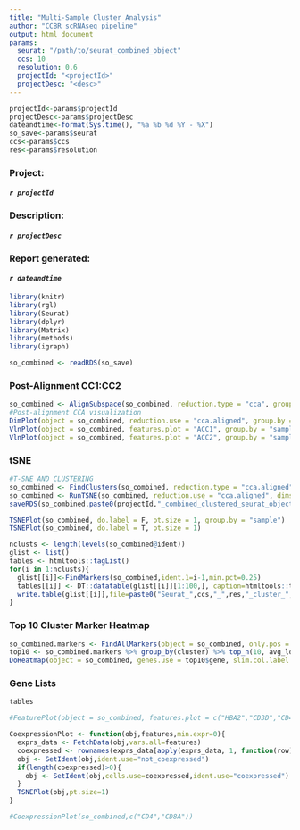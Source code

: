 ```yaml
---
title: "Multi-Sample Cluster Analysis"
author: "CCBR scRNAseq pipeline"
output: html_document
params:
  seurat: "/path/to/seurat_combined_object"
  ccs: 10
  resolution: 0.6
  projectId: "<projectId>"
  projectDesc: "<desc>"
---
```



```r
projectId<-params$projectId
projectDesc<-params$projectDesc
dateandtime<-format(Sys.time(), "%a %b %d %Y - %X")
so_save<-params$seurat
ccs<-params$ccs
res<-params$resolution
```

### **Project:**
####    *`r projectId`*
### **Description:** 
####    *`r projectDesc`*
### **Report generated:** 
####    *`r dateandtime`* 

```r
library(knitr)
library(rgl)
library(Seurat)
library(dplyr)
library(Matrix)
library(methods)
library(igraph)

so_combined <- readRDS(so_save)
```

### **Post-Alignment CC1:CC2**

```r
so_combined <- AlignSubspace(so_combined, reduction.type = "cca", grouping.var = "sample", dims.align = 1:ccs)
#Post-alignment CCA visualization
DimPlot(object = so_combined, reduction.use = "cca.aligned", group.by = "sample", pt.size = 0.5)
VlnPlot(object = so_combined, features.plot = "ACC1", group.by = "sample")
VlnPlot(object = so_combined, features.plot = "ACC2", group.by = "sample")
```

### **tSNE**

```r
#T-SNE AND CLUSTERING
so_combined <- FindClusters(so_combined, reduction.type = "cca.aligned", dims.use = 1:ccs, save.SNN = T, resolution = res, random.seed=1234567)
so_combined <- RunTSNE(so_combined, reduction.use = "cca.aligned", dims.use = 1:ccs, do.fast = T)
saveRDS(so_combined,paste0(projectId,"_combined_clustered_seurat_object_",ccs,"_",res,".Rds"))

TSNEPlot(so_combined, do.label = F, pt.size = 1, group.by = "sample")
TSNEPlot(so_combined, do.label = T, pt.size = 1)
```

```r
nclusts <- length(levels(so_combined@ident))
glist <- list()
tables <- htmltools::tagList()
for(i in 1:nclusts){
  glist[[i]]<-FindMarkers(so_combined,ident.1=i-1,min.pct=0.25)
  tables[[i]] <- DT::datatable(glist[[i]][1:100,], caption=htmltools::tags$caption(paste0("Top 100 gene markers for cluster #",(i-1)) ,style="color:red; font-size: 12px" ),rownames=T)
  write.table(glist[[i]],file=paste0("Seurat_",ccs,"_",res,"_cluster_",(i-1),".txt"),sep="\t",quote=F)
}
```

### **Top 10 Cluster Marker Heatmap**
```r
so_combined.markers <- FindAllMarkers(object = so_combined, only.pos = TRUE, min.pct = 0.25, thresh.use = 0.25)
top10 <- so_combined.markers %>% group_by(cluster) %>% top_n(10, avg_logFC)
DoHeatmap(object = so_combined, genes.use = top10$gene, slim.col.label = TRUE, remove.key = TRUE)
```

### **Gene Lists**

```r
tables
```


```r
#FeaturePlot(object = so_combined, features.plot = c("HBA2","CD3D","CD4","CD8A","PTCRA","RAG1"), do.hover = FALSE, data.hover = c("ident", "sample", "ACC1", "nGene"))

CoexpressionPlot <- function(obj,features,min.expr=0){
  exprs_data <- FetchData(obj,vars.all=features)
  coexpressed <- rownames(exprs_data[apply(exprs_data, 1, function(row) {all(row > min.expr)}),])
  obj <- SetIdent(obj,ident.use="not_coexpressed")
  if(length(coexpressed)>0){
    obj <- SetIdent(obj,cells.use=coexpressed,ident.use="coexpressed")
  }
  TSNEPlot(obj,pt.size=1)
}

#CoexpressionPlot(so_combined,c("CD4","CD8A"))
```


